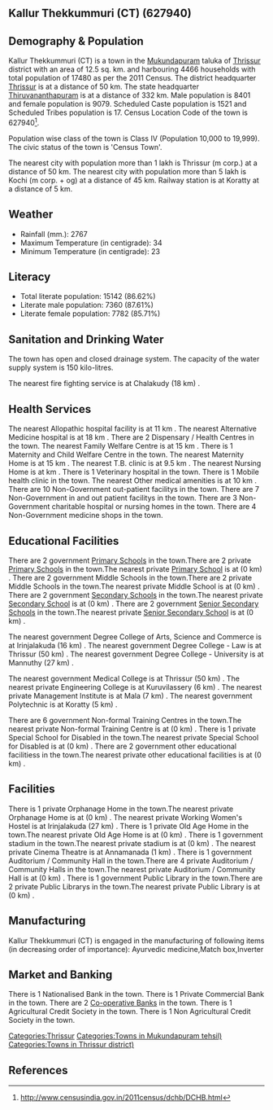 {{Infobox settlement
| name=Kallur Thekkummuri (CT)
| native_name=
| native_name_lang=
| other_name=
| nickname=
| settlement_type=Town
| image_skyline=
| image_alt=
| image_caption=
| pushpin_map=India Kerala
| pushpin_label_position=right
| pushpin_map_alt=
| pushpin_map_caption=Location in Kerala, India
| latd=
| latm=
| lats=
| latNS=
| longd=
| longm=
| longs=
| longEW=
| coordinates_display=inline,title
| subdivision_type=Country
| subdivision_name={{flag|India}}
| subdivision_type1=[[States and territories of India|State]]
| subdivision_name1=Kerala 
| subdivision_type2=[[List of districts of India|District]]
| subdivision_name2=Thrissur
| subdivision_type3=Tahsil
| subdivision_name3=Mukundapuram
| website=
| established_title=<!-- Established -->
| established_date=
| founder=
| named_for=
| government_type=
| governing_body=
| unit_pref=Metric
| area_footnotes=
| area_rank=
| area_total_km2=12.5
| elevation_footnotes=
| elevation_m=
| population_total=17480
| population_as_of=2011
| population_rank=
| population_density_km2=1398
| population_demonym=
| population_footnotes=
| demographics_type1=Languages=
| demographics1_title1=Official=
| demographics1_info1=[[Malayalam language|Malayalam]]
| timezone1=[[Indian Standard Time|IST]]
| utc_offset1==+5:30
| postal_code_type=[[Postal Index Number|PIN]]
| postal_code=
| area_code_type=Telephone code
| area_code=
| registration_plate=
| blank1_name_sec1=Nearest city
| blank1_info_sec1=[[Thrissur (m corp.)]]
| blank2_name_sec1=[[Human sex ratio|Sex ratio]]
| blank2_info_sec1=1080
| blank3_name_sec1=Literacy
| blank3_info_sec1=86.62%
| blank1_name_sec2=[[2011 Census of India|2011 census]] code
| blank1_info_sec2=627940
| footnotes=
}}

== Kallur Thekkummuri (CT) (627940) ==

== Demography & Population ==

Kallur Thekkummuri (CT) is a town in the [[Mukundapuram]] taluka of [[Thrissur]] district with an area of 12.5 sq. km. and harbouring 4466 households with total population of 17480 as per the 2011 Census. The district headquarter [[Thrissur]] is at a distance of 50 km. The state headquarter [[Thiruvananthapuram]] is at a distance of 332 km. Male population is 8401 and female population is 9079. Scheduled Caste population is 1521 and Scheduled Tribes population is 17. Census Location Code of the town is 627940<ref>http://www.censusindia.gov.in/2011census/dchb/DCHB.html</ref>.

Population wise class of the town is Class IV (Population 10,000 to 19,999).
The civic status of the town is 'Census Town'.

The nearest city with population more than 1 lakh is Thrissur (m corp.) at a distance of 50 km. The nearest city with population more than 5 lakh is Kochi (m corp. + og)  at a distance of 45 km. Railway station is at Koratty at a distance of 5 km.


== Weather ==  
* Rainfall (mm.): 2767 
* Maximum Temperature (in centigrade): 34
* Minimum Temperature (in centigrade): 23


== Literacy ==  
* Total literate population: 15142 (86.62%)
* Literate male population: 7360 (87.61%)
* Literate female population: 7782 (85.71%)


== Sanitation and Drinking Water ==  
The town has open and closed drainage system.
The capacity of the water supply system is 150 kilo-litres.

The nearest fire fighting service is at Chalakudy (18 km) .


== Health Services ==
The nearest Allopathic hospital facility is at 11 km .
The nearest Alternative Medicine hospital is at 18 km .
There are 2 Dispensary / Health Centres in the town.
The nearest Family Welfare Centre is at 15 km .
There is 1 Maternity and Child Welfare Centre in the town.
The nearest Maternity Home is at 15 km .
The nearest T.B. clinic is at 9.5 km .
The nearest Nursing Home is at  km .
There is 1 Veterinary hospital in the town.
There is 1 Mobile health clinic in the town.
The nearest Other medical amenities is at 10 km .
There are 10 Non-Government out-patient facilitys in the town.
There are 7 Non-Government in and out patient facilitys in the town.
There are 3 Non-Government charitable hospital or nursing homes in the town.
There are 4 Non-Government medicine shops in the town.


== Educational Facilities ==
There are 2 government [[Primary School]]s in the town.There are 2 private [[Primary School]]s in the town.The nearest private [[Primary School]] is at  (0 km) .
There are 2 government Middle Schools in the town.There are 2 private Middle Schools in the town.The nearest private Middle School is at  (0 km) .
There are 2 government [[Secondary School]]s in the town.The nearest private [[Secondary School]] is at  (0 km) .
There are 2 government [[Senior Secondary School]]s in the town.The nearest private [[Senior Secondary School]] is at  (0 km) .
 
 
 
 
 
The nearest government Degree College of Arts, Science and Commerce is at Irinjalakuda (16 km) .
The nearest government Degree College - Law is at Thrissur (50 km) .
The nearest government Degree College - University is at Mannuthy (27 km) .
 
The nearest government Medical College is at Thrissur (50 km) .
The nearest private Engineering College is at Kuruvilassery (6 km) .
The nearest private Management Institute is at Mala (7 km) .
The nearest government Polytechnic is at Koratty (5 km) .
 
There are 6 government Non-formal Training Centres in the town.The nearest private Non-formal Training Centre is at  (0 km) .
There is 1 private Special School for Disabled in the town.The nearest private Special School for Disabled is at  (0 km) .
There are 2 government other educational facilitiess in the town.The nearest private other educational facilities is at  (0 km) .


== Facilities ==
There is 1 private Orphanage Home in the town.The nearest private Orphanage Home is at  (0 km) .
The nearest private Working Women's Hostel is at Irinjalakuda (27 km) .
There is 1 private Old Age Home in the town.The nearest private Old Age Home is at  (0 km) .
There is 1 government stadium in the town.The nearest private stadium is at  (0 km) .
The nearest private Cinema Theatre is at Annamanada (1 km) .
There is 1 government Auditorium / Community Hall in the town.There are 4 private Auditorium / Community Halls in the town.The nearest private Auditorium / Community Hall is at  (0 km) .
There is 1 government Public Library in the town.There are 2 private Public Librarys in the town.The nearest private Public Library is at  (0 km) .


== Manufacturing ==
Kallur Thekkummuri (CT) is engaged in the manufacturing of following items (in decreasing order of importance): Ayurvedic medicine,Match box,Inverter


== Market and Banking ==
There is 1 Nationalised Bank in the town.
There is 1 Private Commercial Bank in the town.
There are 2 [[Co-operative Bank]]s in the town.
There is 1 Agricultural Credit Society in the town.
There is 1 Non Agricultural Credit Society in the town.


[[Categories:Thrissur]]
[[Categories:Towns in Mukundapuram tehsil)]]
[[Categories:Towns in Thrissur district)]]


== References ==
{{Reflist}}


